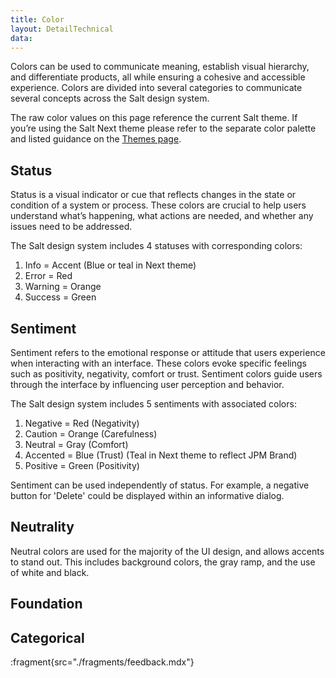 ```yaml
---
title: Color
layout: DetailTechnical
data:
---
```


Colors can be used to communicate meaning, establish visual hierarchy, and differentiate products, all while ensuring a cohesive and accessible experience. Colors are divided into several categories to communicate several concepts across the Salt design system.

The raw color values on this page reference the current Salt theme. If you’re using the Salt Next theme please refer to the separate color palette and listed guidance on the [Themes page](/salt/themes/index).

## Status

Status is a visual indicator or cue that reflects changes in the state or condition of a system or process. These colors are crucial to help users understand what’s happening, what actions are needed, and whether any issues need to be addressed.

The Salt design system includes 4 statuses with corresponding colors:

1. Info = Accent (Blue or teal in Next theme)
1. Error = Red
1. Warning = Orange
1. Success = Green

## Sentiment

Sentiment refers to the emotional response or attitude that users experience when interacting with an interface. These colors evoke specific feelings such as positivity, negativity, comfort or trust. Sentiment colors guide users through the interface by influencing user perception and behavior.

The Salt design system includes 5 sentiments with associated colors:

1. Negative = Red (Negativity)
1. Caution = Orange (Carefulness)
1. Neutral = Gray (Comfort)
1. Accented = Blue (Trust) (Teal in Next theme to reflect JPM Brand)
1. Positive = Green (Positivity)

Sentiment can be used independently of status. For example, a negative button for 'Delete' could be displayed within an informative dialog.

## Neutrality

Neutral colors are used for the majority of the UI design, and allows accents to stand out. This includes background colors, the gray ramp, and the use of white and black.

## Foundation

<FoundationColorView group="foundation" />

## Categorical

<FoundationColorView group="categorical" />

:fragment{src="./fragments/feedback.mdx"}
